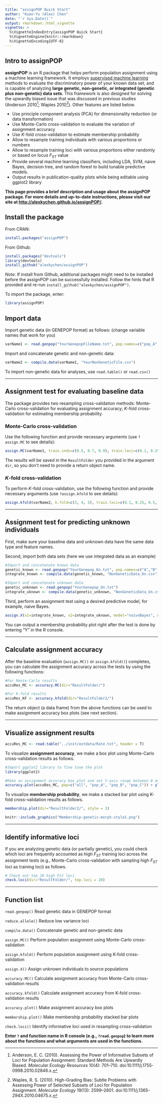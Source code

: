 ```yaml
---
title: "assignPOP Quick Start"
author: "Kuan-Yu (Alex) Chen"
date: "`r Sys.Date()`"
output: rmarkdown::html_vignette
vignette: >
  %\VignetteIndexEntry{assignPOP Quick Start}
  %\VignetteEngine{knitr::rmarkdown}
  %\VignetteEncoding{UTF-8}
---
```


## Intro to assignPOP

**assignPOP** is an R package that helps perform population assignment using a machine learning framework. It employs [supervised machine learning](https://en.wikipedia.org/wiki/Supervised_learning) methods to evaluate the discriminatory power of your known data set, and is capable of analyzing **large genetic, non-genetic, or integrated (genetic plus non-genetic) data sets**. This framework is also designed for solving the upwardly biased issue that was discussed in previous studies (Anderson 2010^[Anderson, E. C. (2010). Assessing the Power of Informative Subsets of Loci for Population Assignment: Standard Methods Are Upwardly Biased. *Molecular Ecology Resources* 10(4): 701–710. doi:10.1111/j.1755-0998.2010.02846.x.]; Waples 2010^[Waples, R. S. (2010). High-Grading Bias: Subtle Problems with Assessing Power of Selected Subsets of Loci for Population Assignment. *Molecular Ecology* 19(13): 2599–2601. doi:10.1111/j.1365-294X.2010.04675.x.]). Other features are listed below.

- Use principle component analysis (PCA) for dimensionality reduction (or data transformation)
- Use Monte-Carlo cross-validation to evaluate the variation of assignment accuracy
- Use *K*-fold cross-validation to estimate membership probability
- Allow to resample training individuals with various proportions or numbers
- Allow to resample training loci with various proportions either randomly or based on locus *F~ST~* value
- Provide several machine learning classifiers, including LDA, SVM, naive Bayes, decision tree, and random forest to build tunable predictive models.
- Output results in publication-quality plots while being editable using ggplot2 library

**This page provides a brief description and usage about the assignPOP package. For more details and up-to-date instructions, please visit our site at [http://alexkychen.github.io/assignPOP/](http://alexkychen.github.io/assignPOP/).**

## Install the package

From CRAN:
```r
install.packages("assignPOP")
```

From Github: 
```r
install.packages("devtools")
library(devtools)
install_github("alexkychen/assignPOP")
```
*Note*: If install from Github, additional packages might need to be installed before the assignPOP can be successfully installed. Follow the hints that R provided and re-run `install_github("alexkychen/assignPOP")`.

To import the package, enter:
```r
library(assignPOP)
```

## Import data 

Import genetic data (in GENEPOP format) as follows: 
(change variable names that work for you)
```r
varName1 <- read.genpop("YourGenepopFileName.txt", pop.names=c("pop_A","pop_B","pop_C")) 

```

Import and concatenate genetic and non-genetic data:
```r
varName2 <- compile.data(varName1, "YourNonGeneticFile.csv")
```

To import non-genetic data for analyses, use `read.table()` or `read.csv()` 

***
## Assignment test for evaluating baseline data

The package provides two resampling cross-validation methods: Monte-Carlo cross-validation for evaluating assignment accuracy; *K*-fold cross-validation for estimating membership probability.

### Monte-Carlo cross-validation

Use the following function and provide necessary arguments (use `?assign.MC` to see details):
```r
assign.MC(varName1, train.inds=c(0.5, 0.7, 0.9), train.loci=c(0.1, 0.25, 0.5, 1), loci.sample="fst", iterations=30, model="lda", dir="ResultFolder/" )
```
The results will be saved in the `ResultFolder` you provided in the argument `dir`, so you don't need to provide a return object name.

### *K*-fold cross-validation

To perform *K*-fold cross-validation, use the following function and provide necessary arguments (use `?assign.kfold` to see details):
```r
assign.kfold(varName2, k.fold=c(3, 4, 5), train.loci=c(0.1, 0.25, 0.5, 1), loci.sample="random", model="svm", dir="ResultFolder2/" )
```

***
## Assignment test for predicting unknown individuals

First, make sure your baseline data and unknown data have the same data type and feature names.

Second, import both data sets (here we use integrated data as an example)
```r
#Import and concatenate known data 
genetic_known <- read.genpop("YourGenepop_Kn.txt", pop.names=c("A","B","C"))
integrate_known <- compile.data(genetic_known, "NonGeneticData_Kn.csv")

#Import and concatenate unknown data
genetic_unknown <- read.genpop("YourGenepop_Un.txt")
integrate_uknown <- compile.data(genetic_unknown, "NonGeneticData_Un.csv")

```

Third, perform an assignment test using a desired predictive model, for example, naive Bayes.
```r
assign.X(x1=integrate_known, x2=integrate_uknown, model="naiveBayes", dir="ResultFolder3/")

```
You can output a membership probability plot right after the test is done by entering "Y" in the R console.

***
## Calculate assignment accuracy 

After the baseline evaluation (`assign.MC()` or `assign.kfold()`) completes, you can calculate the assignment accuracy across the tests by using the following functions:
```r
#For Monte-Carlo results
accuRes_MC <- accuracy.MC(dir="ResultFolder/")

#For K-fold results
accuRes_KF <- accuracy.kfold(dir="ResultFolder2/")
```
The return object (a data frame) from the above functions can be used to make assignment accuracy box plots (see next section).

***
## Visualize assignment results

```r
accuRes_MC <- read.table("../inst/extdata/Rate.txt", header = T)
```

To visualize **assignment accuracy**, we make a box plot using Monte-Carlo cross-validation results as follows. 
```r
#Import ggplot2 library to fine tune the plot
library(ggplot2)

#Make an assignment accuracy box plot and set Y-axis range between 0 and 1
accuracy.plot(accuRes_MC, pop=c("all", "pop_A", "pop_B", "pop_C")) + ylim(0,1)
```

To visualize **membership probability**, we make a stacked bar plot using K-fold cross-validation results as follows.
```r
membership.plot(dir="ResultFolder2/", style = 1)

```

```r
knitr::include_graphics("Membership-genetic-morph-style1.png")
```

***
## Identify informative loci

If you are analyzing genetic data (or partially genetic), you could check which loci are frequently accounted as high *F~ST~* training loci across the assignment tests (e.g., Monte-Carlo cross-validation with sampling high *F~ST~* loci as training loci) as follows.
```r
# Check out top 20 high Fst loci
check.loci(dir="ResultFolder/", top.loci = 20)

```

***
## Function list

`read.genpop()` Read genetic data in GENEPOP format

`reduce.allele()` Reduce low variance loci

`compile.data()` Concatenate genetic and non-genetic data

`assign.MC()` Perform population assignment using Monte-Carlo cross-validation

`assign.kfold()` Perform population assignment using K-fold cross-validation

`assign.X()` Assign unknown individuals to source populations

`accuracy.MC()` Calculate assignment accuracy from Monte-Carlo cross-validation results

`accuracy.kfold()` Calculate assignment accuracy from K-fold cross-validation results

`accuracy.plot()` Make assignment accuracy box plots

`membership.plot()` Make membership probability stacked bar plots

`check.loci()` Identify informative loci used in resampling cross-validation

**Enter `?` and function name in R console (e.g., `?read.genpop`) to learn more about the functions and what arguments are used in the functions.**



